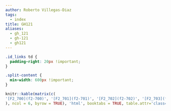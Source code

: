 ```yaml
---
author: Roberto Villegas-Diaz
tags:
  - index
title: GH121
aliases:
  - gh_121
  - gh-121
  - gh121
---
```


```css
.id_links td {
  padding-right: 20px !important;
}

.split-content {
  min-width: 600px !important;
}
```

```r
knitr::kable(matrix(c(
'[F2_700](f2-700)', '[F2_701](f2-701)', '[F2_702](f2-702)', '[F2_703](f2-703)', '[F2_704](f2-704)', '[F2_705](f2-705)', '[F2_706](f2-706)', '[F2_707](f2-707)', '[F2_708](f2-708)', '[F2_709](f2-709)', '[F2_710](f2-710)', '[F2_711](f2-711)', '[F2_712](f2-712)', '[F2_713](f2-713)', '[F2_714](f2-714)', '[F2_715](f2-715)', '[F2_716](f2-716)', '[F2_717](f2-717)', '[F2_718](f2-718)', '[F2_719](f2-719)', '[F2_720](f2-720)', '[F2_721](f2-721)', '[F2_722](f2-722)', '[F2_723](f2-723)', '[F2_724](f2-724)', '[F2_725](f2-725)', '[F2_726](f2-726)', '[F2_727](f2-727)', '[F2_728](f2-728)', '[F2_729](f2-729)', '[F2_730](f2-730)', '[F2_731](f2-731)', '[F2_732](f2-732)', '[F2_733](f2-733)', '[F2_734](f2-734)', '[F2_735](f2-735)', '[F2_736](f2-736)', '[F2_737](f2-737)', '[F2_738](f2-738)', '[F2_739](f2-739)', '[F2_740](f2-740)', '[F2_741](f2-741)', '[F2_742](f2-742)', '[F2_743](f2-743)', '[F2_744](f2-744)', '[F2_745](f2-745)', '[F2_746](f2-746)', '[F2_747](f2-747)', '[F2_748](f2-748)', '[F2_749](f2-749)', '[F2_750](f2-750)', '[F2_751](f2-751)', '[F2_752](f2-752)', '[F2_753](f2-753)', '[F2_754](f2-754)', '[F2_755](f2-755)', '[F2_756](f2-756)', '[F2_757](f2-757)', '[F2_758](f2-758)', '[F2_759](f2-759)', '[F2_760](f2-760)', '[F2_761](f2-761)', '[F2_762](f2-762)', '[F2_763](f2-763)', '[F2_764](f2-764)', '[F2_765](f2-765)', '[F2_766](f2-766)', '[F2_767](f2-767)', '[F2_768](f2-768)', '[F2_769](f2-769)', '[F2_770](f2-770)', '[F2_771](f2-771)', '[F2_772](f2-772)', '[F2_773](f2-773)', '[F2_774](f2-774)', '[F2_775](f2-775)', '[F2_776](f2-776)', '[F2_777](f2-777)', '[F2_778](f2-778)', '[F2_779](f2-779)', '[F2_780](f2-780)', '[F2_781](f2-781)', '[F2_782](f2-782)', '[F2_783](f2-783)', '[F2_784](f2-784)', '[F2_785](f2-785)', '[F2_786](f2-786)', '[F2_787](f2-787)', '[F2_788](f2-788)', '[F2_789](f2-789)', '[F2_790](f2-790)', '[F2_791](f2-791)', '[F2_792](f2-792)', '[F2_793](f2-793)', '[F2_794](f2-794)', '[F2_795](f2-795)', '[F2_796](f2-796)', '[F2_797](f2-797)', '[F2_798](f2-798)', '[F2_799](f2-799)', '[F2_807](f2-807)', '[F2_821](f2-821)', '[F2_826](f2-826)', '[F2_878](f2-878)', '[F2_904](f2-904)', '', '', ''
), ncol = 6, byrow = TRUE), 'html', booktabs = TRUE, table.attr='class="id_links"')
```
